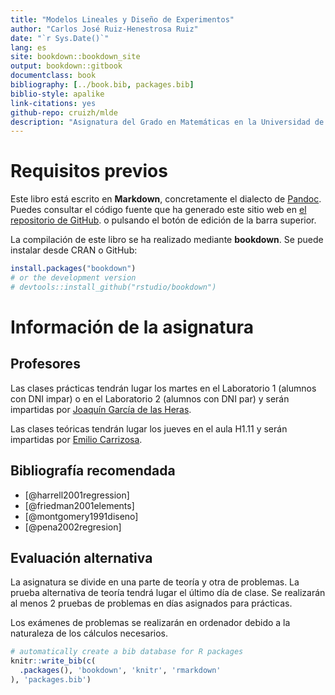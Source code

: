 ```yaml
--- 
title: "Modelos Lineales y Diseño de Experimentos"
author: "Carlos José Ruiz-Henestrosa Ruiz"
date: "`r Sys.Date()`"
lang: es
site: bookdown::bookdown_site
output: bookdown::gitbook
documentclass: book
bibliography: [../book.bib, packages.bib]
biblio-style: apalike
link-citations: yes
github-repo: cruizh/mlde
description: "Asignatura del Grado en Matemáticas en la Universidad de Sevilla, curso 2017-2018"
---
```


# Requisitos previos {-}

Este libro está escrito en **Markdown**, concretamente el dialecto de [Pandoc](https://pandoc.org). Puedes consultar el código fuente que ha generado este sitio web en 
[el repositorio de GitHub](https://github.com/cruizh/mlde). o pulsando el botón de edición de la barra superior.

La compilación de este libro se ha realizado mediante **bookdown**. Se puede instalar desde CRAN o GitHub:

```r
install.packages("bookdown")
# or the development version
# devtools::install_github("rstudio/bookdown")
```

# Información de la asignatura {-}

## Profesores

Las clases prácticas tendrán lugar los martes en el Laboratorio 1 (alumnos con DNI impar) o en el Laboratorio 2 (alumnos con DNI par) y serán impartidas por [Joaquín García de las Heras](mailto:heras@us.es).

Las clases teóricas tendrán lugar los jueves en el aula H1.11 y serán impartidas por [Emilio Carrizosa](mailto:ecarrizosa@us.es).

## Bibliografía recomendada

- [@harrell2001regression]
- [@friedman2001elements]
- [@montgomery1991diseno]
- [@pena2002regresion]

## Evaluación alternativa

La asignatura se divide en una parte de teoría y otra de problemas. La prueba alternativa de teoría tendrá lugar el último día de clase. Se realizarán al menos 2 pruebas de problemas en días asignados para prácticas.

Los exámenes de problemas se realizarán en ordenador debido a la naturaleza de los cálculos necesarios.

```r
# automatically create a bib database for R packages
knitr::write_bib(c(
  .packages(), 'bookdown', 'knitr', 'rmarkdown'
), 'packages.bib')
```
